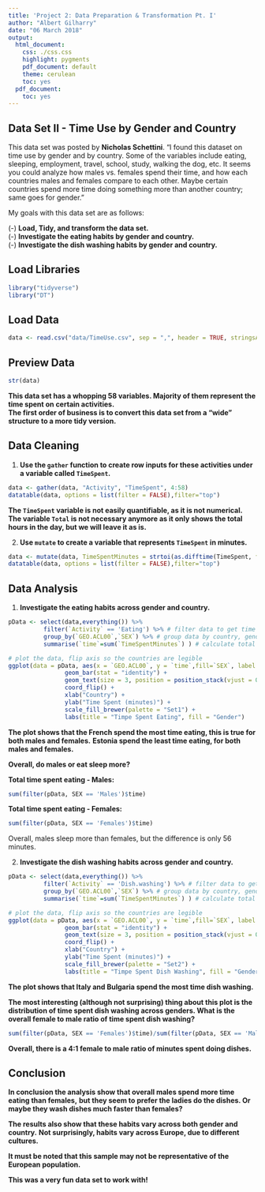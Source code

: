 ```yaml
---
title: 'Project 2: Data Preparation & Transformation Pt. I'
author: "Albert Gilharry"
date: "06 March 2018"
output:
  html_document:
    css: ./css.css
    highlight: pygments
    pdf_document: default
    theme: cerulean
    toc: yes
  pdf_document:
    toc: yes
---
```


## Data Set II - Time Use by Gender and Country

<div id = "comment">
This data set was posted by **Nicholas Schettini**. "I found this dataset on time use by gender and by country.  Some of the variables include eating, sleeping, employment, travel, school, study, walking the dog, etc.  It seems you could analyze how males vs. females spend their time, and how each countries males and females compare to each other.  Maybe certain countries spend more time doing something more than another country; same goes for gender."

My goals with this data set are as follows: <br />

  (-) **Load, Tidy, and transform the data set.** <br />
  (-) **Investigate the eating habits by gender and country.** <br />
  (-) **Investigate the dish washing habits by gender and country.** <br />
</div>


## Load Libraries

```r
library("tidyverse")
library("DT")
```


## Load Data

```r
data <- read.csv("data/TimeUse.csv", sep = ",", header = TRUE, stringsAsFactors = FALSE,fileEncoding = "UTF-8-BOM")
```


## Preview Data

<div id = "solution">
```r
str(data)
```
</div>

<div id ="comment">
**This data set has a whopping 58 variables. Majority of them represent the time spent on certain activities. **<br />
**The first order of business is to convert this data set from a "wide" structure to a more tidy version.**
</div>

## Data Cleaning

(1) **Use the `gather` function to create row inputs for these activities under a variable called `TimeSpent`.**

<div id = "solution">
```r
data <- gather(data, "Activity", "TimeSpent", 4:58)
datatable(data, options = list(filter = FALSE),filter="top")
```
</div>


<div id="comment">
**The `TimeSpent` variable is not easily quantifiable, as it is not numerical.**<br />
**The variable `Total` is not necessary anymore as it only shows the total hours in the day, but we will leave it as is.**<br />
</div>

(2) **Use `mutate` to create a variable that represents `TimeSpent` in minutes. **

<div id="solution">
```r
data <- mutate(data, TimeSpentMinutes = strtoi(as.difftime(TimeSpent, format = "%H:%M", units = "mins")))
datatable(data, options = list(filter = FALSE),filter="top")
```
</div>


## Data Analysis

(1) **Investigate the eating habits across gender and country.**

<div id = "solution">
```r

pData <- select(data,everything()) %>% 
          filter(`Activity` == 'Eating') %>% # filter data to get time spent eating
          group_by(`GEO.ACL00`,`SEX`) %>% # group data by country, gender 
          summarise(`time`=sum(`TimeSpentMinutes`) ) # calculate total minutes for each group 

# plot the data, flip axis so the countries are legible
ggplot(data = pData, aes(x = `GEO.ACL00`, y = `time`,fill=`SEX`, label = time)) + 
                geom_bar(stat = "identity") + 
                geom_text(size = 3, position = position_stack(vjust = 0.5)) + 
                coord_flip() +
                xlab("Country") +
                ylab("Time Spent (minutes)") +
                scale_fill_brewer(palette = "Set1") +
                labs(title = "Timpe Spent Eating", fill = "Gender")

```
</div>

<div id = "comment">
**The plot shows that the French spend the most time eating, this is true for both males and females.**
**Estonia spend the least time eating, for both males and females.**

**Overall, do males or eat sleep more?**
</div>

<div id = "solution">
**Total time spent eating - Males:**
```r
sum(filter(pData, SEX == 'Males')$time)
```

**Total time spent eating - Females:**
```r
sum(filter(pData, SEX == 'Females')$time)
```
</div>

<div id = "comment">
Overall, males sleep more than females, but the difference is only 56 minutes.
</div>


(2) **Investigate the dish washing habits across gender and country.**

<div id = "solution">
```r

pData <- select(data,everything()) %>% 
          filter(`Activity` == 'Dish.washing') %>% # filter data to get time spent dish washing
          group_by(`GEO.ACL00`,`SEX`) %>% # group data by country, gender 
          summarise(`time`=sum(`TimeSpentMinutes`) ) # calculate total minutes for each group 

# plot the data, flip axis so the countries are legible
ggplot(data = pData, aes(x = `GEO.ACL00`, y = `time`,fill=`SEX`, label = time)) + 
                geom_bar(stat = "identity") + 
                geom_text(size = 3, position = position_stack(vjust = 0.5)) + 
                coord_flip() +
                xlab("Country") +
                ylab("Time Spent (minutes)") +
                scale_fill_brewer(palette = "Set2") +
                labs(title = "Timpe Spent Dish Washing", fill = "Gender")

```
</div>

<div id = "comment">
**The plot shows that Italy and Bulgaria spend the most time dish washing.**

**The most interesting (although not surprising) thing about this plot is the distribution of time spent dish washing across genders. **
**What is the overall female to male ratio of time spent dish washing?**
</div>

<div id = "solution">
```r
sum(filter(pData, SEX == 'Females')$time)/sum(filter(pData, SEX == 'Males')$time)
```
</div>

<div id = "comment">
**Overall, there is a 4:1 female to male ratio of minutes spent doing dishes.**
</div>


## Conclusion

<div id = "comment">
**In conclusion the analysis show that overall males spend more time eating than females,**
**but they seem to prefer the ladies do the dishes. Or maybe they wash dishes much faster than females?**

**The results also show that these habits vary across both gender and country.**
**Not surprisingly, habits vary across Europe, due to different cultures.**

**It must be noted that this sample may not be representative of the European population.**

**This was a very fun data set to work with!**
</div>











